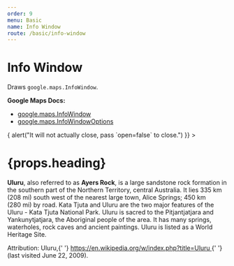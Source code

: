 ```yaml
---
order: 9
menu: Basic
name: Info Window
route: /basic/info-window
---
```




# Info Window

Draws `google.maps.InfoWindow`.

**Google Maps Docs:**

- [google.maps.InfoWindow](https://developers.google.com/maps/documentation/javascript/reference#InfoWindow)
- [google.maps.InfoWindowOptions](https://developers.google.com/maps/documentation/javascript/reference#InfoWindowOptions)

<Playground>
  <GoogleMap
    zoom={8}
    maps={google.maps}
    style={{ height: '320px' }}
    center={{ lat: 36.964, lng: -122.015 }}
  >
    <InfoWindow
      open={true}
      maxWidth={300}
      position={{ lat: 36.964, lng: -122.015 }}
      onCloseClick={() => {
        alert("It will not actually close, pass `open=false` to close.")
      }}
    >
     <div style={{ color: '#000' }}>
        <h1>{props.heading}</h1>
         <p>
          <b>Uluru</b>, also referred to as <b>Ayers Rock</b>, is a large
          sandstone rock formation in the southern part of the Northern
          Territory, central Australia. It lies 335&#160;km (208&#160;mi) south
          west of the nearest large town, Alice Springs; 450&#160;km
          (280&#160;mi) by road. Kata Tjuta and Uluru are the two major features
          of the Uluru - Kata Tjuta National Park. Uluru is sacred to the
          Pitjantjatjara and Yankunytjatjara, the Aboriginal people of the area.
          It has many springs, waterholes, rock caves and ancient paintings.
          Uluru is listed as a World Heritage Site.
        </p>
        <p>
          Attribution: Uluru,{' '}
          <a href="https://en.wikipedia.org/w/index.php?title=Uluru&oldid=297882194">
            https://en.wikipedia.org/w/index.php?title=Uluru
          </a>{' '}
          (last visited June 22, 2009).
        </p>
       </div>
    </InfoWindow>
  </GoogleMap>
</Playground>

<PropsTable of={InfoWindow} />
